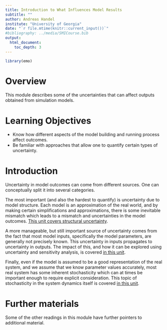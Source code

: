 ---
title: Introduction to What Influences Model Results
subtitle: ""
author: Andreas Handel
institute: "University of Georgia"
date: "`r file.mtime(knitr::current_input())`"
#bibliography: ../media/SMICourse.bib
output: 
  html_document:
    toc_depth: 3
---

```{r, echo = FALSE}
library(emo)
```


# Overview
This module describes some of the uncertainties that can affect outputs obtained from simulation models.

# Learning Objectives
* Know how different aspects of the model building and running process affect outcomes.
* Be familiar with approaches that allow one to quantify certain types of uncertainty.


# Introduction

Uncertainty in model outcomes can come from different sources. One can conceptually split it into several categories. 

The most important (and also the hardest to quantify) is uncertainty due to model structure. Each model is an approximation of the real world, and by making certain simplifications and approximations, there is some inevitable mismatch which leads to a mismatch and uncertainties in the model outcomes. [This unit covers structural uncertainty](https://andreashandel.github.io/SMIcourse/Structural_Uncertainty.html).

A more manageable, but still important source of uncertainty comes from the fact that most model inputs, specifically the model parameters, are generally not precisely known. This uncertainty in inputs propagates to uncertainty in outputs. The impact of this, and how it can be explored using uncertainty and sensitivity analysis, is covered [in this unit](https://andreashandel.github.io/SMIcourse/Parameter_Uncertainty.html).

Finally, even if the model is assumed to be a good representation of the real system, and we assume that we know parameter values accurately, most real system has some inherent stochasticity which can at times be important enough to require explicit consideration. This topic of stochasticity in the system dynamics itself is covered [in this unit](https://andreashandel.github.io/SMIcourse/Model_Stochasticity.html).

# Further materials

Some of the other readings in this module have further pointers to additional material.
